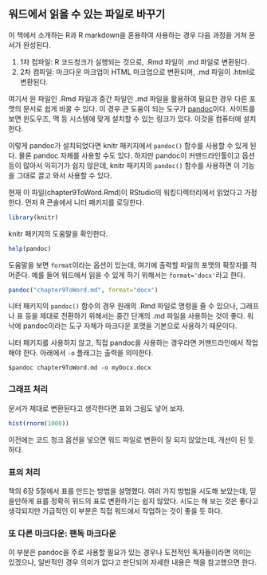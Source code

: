 ## 워드에서 읽을 수 있는 파일로 바꾸기 ###

이 책에서 소개하는 R과 R markdown을 혼용하여 사용하는 경우 다음 과정을 거쳐 문서가 완성된다.

1. 1차 컴파일: R 코드청크가 실행되는 것으로, .Rmd 파일이 .md 파일로 변환된다.
2. 2차 컴파일: 마크다운 마크업이 HTML 마크업으로 변환되며, .md 파일이 .html로 변환된다.

여기서 원 파일인 .Rmd 파일과 중간 파일인 .md 파일을 활용하여 필요한 경우  다른 포맷의 문서로 쉽게 바꿀 수 있다. 이 경우 큰 도움이 되는 도구가 [pandoc](http://johnmacfarlane.net/pandoc/)이다. 사이트를 보면 윈도우즈, 맥 등 시스템에 맞게 설치할 수 있는 링크가 있다. 이것을 컴퓨터에 설치한다. 

이렇게 pandoc가 설치되었다면 knitr 패키지에서 `pandoc()` 함수를 사용할 수 있게 된다. 물론 pandoc 자체를 사용할 수도 있다. 하지만 pandoc이 커맨드라인툴이고 옵션 등이 많아서 익히기가 쉽지 않은데, knitr 패키지의 `pandoc()` 함수를 사용하면 이 기능을 그대로 끌고 와서 사용할 수 있다. 

현재 이 파일(chapter9ToWord.Rmd)이 RStudio의 워킹디렉터리에서 읽었다고 가정한다. 먼저 R 콘솔에서 니터 패키지를 로딩한다. 

```r
library(knitr)
```
knitr 패키지의 도움말을 확인한다. 

```r
help(pandoc)
```

도움말을 보면 `format`이라는 옵션이 있는데, 여기에 출력할 파일의 포맷의 확장자를 적어준다. 예를 들어 워드에서 읽을 수 있게 하기 위해서는 `format='docx'`라고 한다. 

```r
pandoc("chapter9ToWord.md", format="docx")
```

니터 패키지의 `pandoc()` 함수의 경우 원래의 .Rmd 파일로 명령을 줄 수 있으나, 그래프나 표 등을 제대로 전환하기 위해서는 중간 단계의 .md 파일을 사용하는 것이 좋다. 워낙에 pandoc이라는 도구 자체가 마크다운 포맷을 기본으로 사용하기 때문이다. 

니터 패키지를 사용하지 않고, 직접 pandoc을 사용하는 경우라면 커맨드라인에서 작업해야 한다. 아래에서 `-o` 플래그는 출력을 의미한다. 

```
$pandoc chapter9ToWord.md -o myDocx.docx
```

### 그래프 처리 ###


문서가 제대로 변환된다고 생각한다면 표와 그림도 넣어 보자. 


```r
hist(rnorm(1000)) 
```

이전에는 코드 청크 옵션을 넣으면 워드 파일로 변환이 잘 되지 않았는데, 개선이 된 듯하다. 

### 표의 처리 ###

책의 6장 5절에서 표를 만드는 방법을 설명했다. 여러 가지 방법을 시도해 보았는데, 믿을만하게 표를 정확히 워드의  표로 변환하기는 쉽지 않았다. 시도는 해 보는 것은 좋다고 생각되지만 가급적인 이 부분은 직접 워드에서 작업하는 것이 좋을 듯 하다.   

### 또 다른 마크다운: 팬독 마크다운 ###

이 부분은 pandoc을 주로 사용할 필요가 있는 경우나 도전적인 독자들이라면 의미는 있겠으나, 일반적인 경우 의미가 없다고 판단되어 자세한 내용은 책을 참고했으면 한다.  


